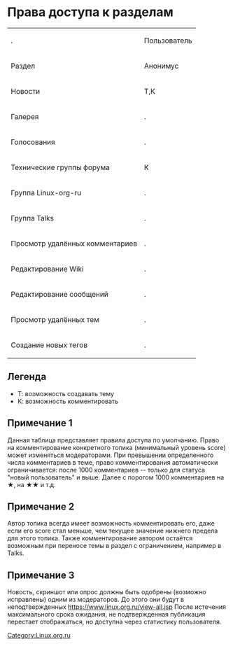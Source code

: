 = Права доступа к разделам =
{| border="1"
|.
!colspan="5"|Пользователь
|-
!Раздел
|Анонимус
|Регистрант, score < 50
|Регистрант, score >= 50
|Регистрант, score >= 100
|Регистрант, score >= 200
|-
|Новости
|Т,К
|Т,К
|Т,К
|Т,К
|Т,К
|-
|Галерея
|.
|.
|Т,К
|Т,К
|Т,К
|-
|Голосования
|.
|Т
|Т,К
|Т,К
|Т,К
|-
|Технические группы форума
|К
|Т,К
|Т,К
|Т,К
|Т,К
|-
|Группа Linux-org-ru
|.
|Т
|Т,К
|Т,К
|Т,К
|-
|Группа Talks
|.
|.
|Т,К
|Т,К
|Т,К
|-
|Просмотр удалённых комментариев
|.
|да
|да
|да
|да
|-
|Редактирование Wiki
|.
|.
|да
|да
|да
|-
|Редактирование сообщений
|.
|.
|.
|да
|да
|-
|Просмотр удалённых тем
|.
|.
|.
|да
|да
|-
|Создание новых тегов
|.
|.
|.
|.
|да
|}

== Легенда ==
* Т: возможность создавать тему
* К: возможность комментировать

== Примечание 1 ==
Данная таблица представляет правила доступа по умолчанию. Право на комментирование конкретного топика (минимальный уровень score) может изменяться модераторами. При превышении определенного числа комментариев в теме, право комментирования автоматически ограничивается: после 1000 комментариев -- только для статуса "новый пользователь" и выше. Далее с порогом 1000 комментариев на ★, на ★★ и т.д.

== Примечание 2 ==
Автор топика всегда имеет возможность комментировать его, даже если его score стал меньше, чем текущее значение нижнего предела для этого топика. Также комментирование автором остаётся возможным при переносе темы в раздел с ограничением, например в Talks.

== Примечание 3 ==
Новость, скриншот или опрос должны быть одобрены (возможно исправлены) одним из модераторов. До этого они будут в неподтвержденных https://www.linux.org.ru/view-all.jsp После истечения максимального срока ожидания, не подтвержденная публикация перестает отображаться, но доступна через статистику пользователя.


[[Category:Linux.org.ru]]
